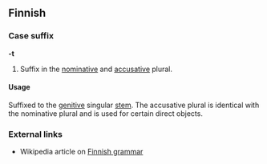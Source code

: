 ==Finnish==

===Case suffix===
'''-t'''

# Suffix in the [[nominative]] and [[accusative]] plural.

====Usage====
Suffixed to the [[genitive]] singular [[stem]]. The accusative plural is identical with the nominative plural and is used for certain direct objects.

===External links===
*Wikipedia article on [[w:Finnish language grammar|Finnish grammar]]